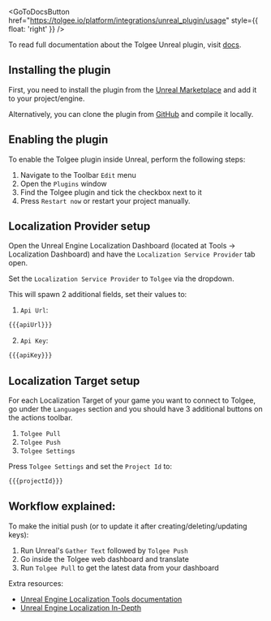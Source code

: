 
<GoToDocsButton
  href="https://tolgee.io/platform/integrations/unreal_plugin/usage"
  style={{ float: 'right' }}
/>

To read full documentation about the Tolgee Unreal plugin, visit [docs](https://tolgee.io/platform/integrations/unreal_plugin/usage).

## Installing the plugin

First, you need to install the plugin from the [Unreal Marketplace](https://www.unrealengine.com/marketplace/en-US/product/2757e202f8f3408bbf66f65d26223398) and add it to your project/engine.

Alternatively, you can clone the plugin from [GitHub](https://github.com/tolgee/tolgee-unreal) and compile it locally.

## Enabling the plugin

To enable the Tolgee plugin inside Unreal, perform the following steps:

1. Navigate to the Toolbar `Edit` menu
2. Open the `Plugins` window
3. Find the Tolgee plugin and tick the checkbox next to it
4. Press `Restart now` or restart your project manually.

## Localization Provider setup

Open the Unreal Engine Localization Dashboard (located at Tools → Localization Dashboard) and have the `Localization Service Provider` tab open.

Set the `Localization Service Provider` to `Tolgee` via the dropdown.

This will spawn 2 additional fields, set their values to:

1. `Api Url`:

```sh
{{{apiUrl}}}
```

2. `Api Key`:

```sh
{{{apiKey}}}
```

## Localization Target setup

For each Localization Target of your game you want to connect to Tolgee, go under the `Languages` section and you should have 3 additional buttons on the actions toolbar.

1. `Tolgee Pull`
2. `Tolgee Push`
3. `Tolgee Settings`

Press `Tolgee Settings` and set the `Project Id` to:

```sh
{{{projectId}}}
```

## Workflow explained:

To make the initial push (or to update it after creating/deleting/updating keys):

1. Run Unreal's `Gather Text` followed by `Tolgee Push`
2. Go inside the Tolgee web dashboard and translate
3. Run `Tolgee Pull` to get the latest data from your dashboard

Extra resources:

- [Unreal Engine Localization Tools documentation](https://dev.epicgames.com/documentation/en-us/unreal-engine/localization-tools-in-unreal-engine)
- [Unreal Engine Localization In-Depth](https://dev.epicgames.com/community/learning/tutorials/zwPJ/unreal-engine-localization-in-depth)
